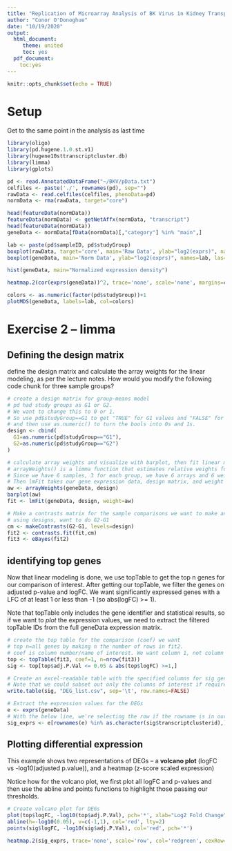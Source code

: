 ```yaml
---
title: "Replication of Microarray Analysis of BK Virus in Kidney Transplant Biopsies 2"
author: "Conor O'Donoghue"
date: "10/19/2020"
output: 
  html_document:
     theme: united
     toc: yes
  pdf_document:
    toc:yes
---
```


```r
knitr::opts_chunk$set(echo = TRUE)
```

# Setup

Get to the same point in the analysis as last time

```r
library(oligo)
library(pd.hugene.1.0.st.v1)
library(hugene10sttranscriptcluster.db)
library(limma)
library(gplots)
```

```r
pd <- read.AnnotatedDataFrame("~/BKV/pData.txt")
celfiles <- paste('./', rownames(pd), sep="")
rawData <- read.celfiles(celfiles, phenoData=pd)
normData <- rma(rawData, target="core")
```


```r
head(featureData(normData))
featureData(normData) <- getNetAffx(normData, "transcript")
head(featureData(normData))
geneData <- normData[fData(normData)[,"category"] %in% "main",]
```


```r
lab <- paste(pd$sampleID, pd$studyGroup)
boxplot(rawData, target='core', main='Raw Data', ylab="log2(exprs)", names=lab, las=2)
boxplot(geneData, main='Norm Data', ylab="log2(exprs)", names=lab, las=2)

hist(geneData, main="Normalized expression density")

heatmap.2(cor(exprs(geneData))^2, trace='none', scale='none', margins=c(9,9), labRow=lab, labCol=lab)

colors <- as.numeric(factor(pd$studyGroup))+1
plotMDS(geneData, labels=lab, col=colors)
```

# Exercise 2 -- limma

## Defining the design matrix

define the design matrix and calculate the array weights for the linear modeling, as per the lecture notes. How would you modify the following code chunk for three sample groups?

```r
# create a design matrix for group-means model
# pd had study groups as G1 or G2.
# We want to change this to 0 or 1.
# So use pd$studyGroup==G1 to get "TRUE" for G1 values and "FALSE" for G2
# and then use as.numeric() to turn the bools into 0s and 1s.
design <- cbind(
  G1=as.numeric(pd$studyGroup=="G1"),
  G2=as.numeric(pd$studyGroup=="G2")
)

# calculate array weights and visualize with barplot, then fit linear model
# arrayWeights() is a limma function that estimates relative weights for each array
# Since we have 6 samples, 3 for each group, we have 6 arrays and 6 weights.
# Then lmFit takes our gene expression data, design matrix, and weight array to fit our linear model.
aw <- arrayWeights(geneData, design)
barplot(aw)
fit <- lmFit(geneData, design, weight=aw)

# Make a contrasts matrix for the sample comparisons we want to make and do the comparison
# using designs, want to do G2-G1
cm <- makeContrasts(G2-G1, levels=design)
fit2 <- contrasts.fit(fit,cm)
fit3 <- eBayes(fit2)
```

## identifying top genes
Now that linear modeling is done, we use topTable to get the top n genes for our comparison of interest. After getting our topTable, we filter the genes on adjusted p-value and logFC. We want significantly expressed genes with a LFC of at least 1 or less than -1 (so abs(logFC) >= 1). 

Note that topTable only includes the gene identifier and statistical results, so if we want to *plot* the expression values, we need to extract the filtered topTable IDs from the full geneData expression matrix.

```r
# create the top table for the comparison (coef) we want
# top n=all genes by making n the number of rows in fit2.
# coef is column number/name of interest. We want column 1, not column 0. 
top <- topTable(fit3, coef=1, n=nrow(fit3))
sig <- top[top$adj.P.Val <= 0.05 & abs(top$logFC) >=1,]

# Create an excel-readable table with the specified columns for sig gene only
# Note that we could subset out only the columns of interest if required
write.table(sig, "DEG_list.csv", sep='\t', row.names=FALSE)

# Extract the expression values for the DEGs
e <- exprs(geneData)
# With the below line, we're selecting the row if the rowname is in our table of only significant genes, sig.
sig_exprs <- e[rownames(e) %in% as.character(sig$transcriptclusterid),]
```

## Plotting differential expression
This example shows two representations of DEGs -- a **volcano plot** (logFC vs -log10(adjusted p.value)), and a heatmap (z-score scaled expression)

Notice how for the volcano plot, we first plot all logFC and p-values and then use the abline and points functions to highlight those passing our thresholds.

```r
# Create volcano plot for DEGs
plot(top$logFC, -log10(top$adj.P.Val), pch='*', xlab="Log2 Fold Change", ylab="-10log(adjusted p-value)")
abline(h=-log10(0.05), v=c(-1,1), col='red', lty=2)
points(sig$logFC, -log10(sig$adj.P.Val), col='red', pch='*')
```

```r
heatmap.2(sig_exprs, trace='none', scale='row', col='redgreen', cexRow=0.2, cexCol=0.7)
```

